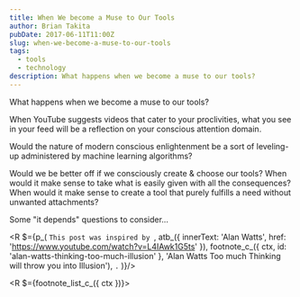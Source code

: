```yaml
---
title: When We become a Muse to Our Tools
author: Brian Takita
pubDate: 2017-06-11T11:00Z
slug: when-we-become-a-muse-to-our-tools
tags:
  - tools
  - technology
description: What happens when we become a muse to our tools?
---
```


What happens when we become a muse to our tools?

When YouTube suggests videos that cater to your proclivities, what you see in your feed will be a reflection on your
conscious attention domain.

Would the nature of modern conscious enlightenment be a sort of leveling-up administered by machine learning algorithms?

Would we be better off if we consciously create & choose our tools? When would it make sense to take what is easily
given with all the consequences? When would it make sense to create a tool that purely fulfills a need without
unwanted attachments?

Some "it depends" questions to consider&hellip;

<R $={p_(
	`This post was inspired by `, atb_({ innerText: 'Alan Watts', href: 'https://www.youtube.com/watch?v=L4IAwk1G5ts' }),
	footnote_c_({ ctx, id: 'alan-watts-thinking-too-much-illusion' },
		'Alan Watts Too much Thinking will throw you into Illusion'),
	`.`
)}/>

<R $={footnote_list_c_({ ctx })}></R>
